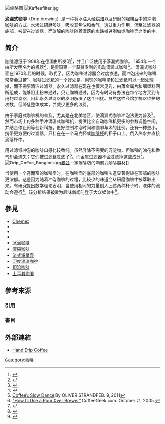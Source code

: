 [[File:Manual_drip_(pour-over)_coffee.jpg|缩略图]]
[[Image:Kaffeefilter.jpg|thumb]]

'''滴漏式咖啡'''（Drip brewing）是一种将水注入经[[咖啡烘焙|烘焙]]以及研磨的[[咖啡豆|咖啡豆]]中的冲泡[[咖啡|咖啡]]的方式。水渗过研磨咖啡，吸收其焦油和香气，透过重力作用，流至过滤器的底部。{{tsl|en|used coffee grounds|used coffee grounds|冲泡过的咖啡渣}}被留在过滤器，而溶解的咖啡随着滴落的水珠掉进例如{{tsl|en|carafe|carafe|玻璃瓶}}或咖啡壶之类的中。

==简介==
[[咖啡滤纸|咖啡滤纸]]于1908年在德国由{{link-en|梅琳达·本茨|Melitta Bentz}}所发明<ref>{{cite web|title=The History of How We Make Coffee|url=http://inventors.about.com/od/cstartinventions/a/coffee.htm|work=About.com|accessdate=13 February 2012}}</ref>，并且广泛使用于滴漏式咖啡。 1954年一个由{{link-de|戈特洛布·魏德曼|Gottlob Widmann (Unternehmer)}}所发明名为{{tsl|en|Wigomat||Wigomat}}的机器<ref name=":0">{{cite web|title=Sixty years of the Federal Republic of Germany – a retrospective of everyday life|url=http://www.goethe.de/ins/gb/lp/prj/mtg/typ/bun/en4922236.htminventors.about.com/od/cstartinventions/a/coffee.htm|work=|accessdate=28 December 2012|archive-date=2021-02-25|archive-url=https://web.archive.org/web/20210225023359/https://www.goethe.de/ins/gb/en/index.html|dead-url=no}}</ref>，是德国第一个获得专利的电动滴漏式咖啡<ref name=":0">{{cite web|title=Sixty years of the Federal Republic of Germany – a retrospective of everyday life|url=http://www.goethe.de/ins/gb/lp/prj/mtg/typ/bun/en4922236.htminventors.about.com/od/cstartinventions/a/coffee.htm|work=|accessdate=28 December 2012}}</ref>。 滴漏式咖啡壶在1970年代的时候，取代了{{tsl|en|coffee percolator|咖啡过滤器}}，因为咖啡过滤器会过度渗透，而冲泡出来的咖啡常常会过苦<ref>{{cite web |url=http://www.perfectcoffeemakers.com/History_Of_Coffee_Percolators.html |title=存档副本 |accessdate=2012年9月18日 |deadurl=yes |archiveurl=https://web.archive.org/web/20140318150906/http://www.perfectcoffeemakers.com/History_Of_Coffee_Percolators.html |archivedate=2014年3月18日 |df= }}</ref>。咖啡过滤纸的一个好处是，剩馀的咖啡渣和过滤纸可以一起处理掉，而不需要清洁过滤器。永久过滤器在现在也很常见的，由薄金属片和细塑料网所组成，能够阻止粉末通过，只让咖啡通过，因为有时没有办法在每个地方买到专用的过滤器，因此永久过滤器的发明解决了这个困扰。虽然这样会增加机器维护的次数，但降低整体成本，并减少更多的浪费。

由于家庭式咖啡机的普及，尤其是在北美地区，使滴漏式咖啡冲泡法更为普及<ref>[http://www.nytimes.com/2011/02/13/magazine/13Food-t-000.html?_r=0 Coffee’s Slow Dance] {{Wayback|url=http://www.nytimes.com/2011/02/13/magazine/13Food-t-000.html?_r=0 |date=20210214011224 }} By OLIVER STRANDFEB. 9, 2011</ref>。然而市场上的多种手冲滴漏式咖啡机，提供比全自动咖啡机更多的参数调整空间，并结合停止阀等创新科技，更好控制冲泡时间和咖啡与水的比例。还有一种更小，携带更方便的过滤器，只挂在在一个马克杯或[[咖啡杯|咖啡杯]]的杯子口上。倒入热水并直接滴落杯中。 

用过滤纸冲泡的咖啡口感比较香纯。虽然屏除不需要的沉淀物，但咖啡的油花和香气却会流失；它们被过滤纸过滤了<ref>[http://coffeegeek.com/guides/howtouseapourover "How to Use a Pour Over Brewer"] {{Wayback|url=http://coffeegeek.com/guides/howtouseapourover |date=20111023180109 }} CoffeeGeek.com. October 21, 2005.</ref>。而金属过滤器不会过滤掉这些成分<ref>{{cite journal |author=Cornelis MC, El-Sohemy A |title=Coffee, caffeine, and coronary heart disease |journal=Curr Opin Clin Nutr Metab Care |volume=10 |issue=6 |pages=745–51 |date=November 2007 |pmid=18089957 |doi=10.1097/MCO.0b013e3282f05d81 |url=http://meta.wkhealth.com/pt/pt-core/template-journal/lwwgateway/media/landingpage.htm?issn=1363-1950&volume=10&issue=6&spage=745 |access-date=2016-02-10 |archive-date=2013-06-02 |archive-url=https://web.archive.org/web/20130602172236/http://meta.wkhealth.com/pt/pt-core/template-journal/lwwgateway/media/landingpage.htm?issn=1363-1950&volume=10&issue=6&spage=745 |dead-url=no }}</ref>。
[[File:Drip_Coffee_Bangkok.jpg|thumb]][[曼谷|曼谷]]一家咖啡店的滴漏式咖啡器材]]

当使用一个高而窄的咖啡壶时，在咖啡壶的底部的咖啡味道显著得较在顶部的咖啡更浓郁。这是因为随着冲泡咖啡的过程，比较少的味道会从研磨咖啡中被萃取出来。有研究提出数学理论表明，当使用相同的力量倒入上述两种杯子时，液体的流动会遵行{{tsl|en|Thue-Morse sequence|苏-摩尔斯数列}}<ref>{{cite journal|last=Richman|first=Robert|title=Recursive Binary Sequences of Differences|journal=Complex Systems|year=2001|volume=13|issue=4|pages=381–392|url=http://www.complex-systems.com/pdf/13-4-3.pdf|accessdate=19 February 2013|archive-date=2016-06-04|archive-url=https://web.archive.org/web/20160604100209/http://www.complex-systems.com/pdf/13-4-3.pdf|dead-url=no}}</ref>，该分析结果被做为趣味新闻刊登于大众媒体中<ref>{{cite news|last=Abrahams|first=Marc|title=How to pour the perfect cup of coffee|url=http://www.guardian.co.uk/education/2010/jul/13/perfect-coffee-improbable-research|accessdate=19 February 2013|newspaper=The Guardian|date=12 July 2010|archive-date=2012-09-15|archive-url=https://web.archive.org/web/20120915012626/http://www.guardian.co.uk/education/2010/jul/13/perfect-coffee-improbable-research|dead-url=no}}</ref>。

==參見==
{{portal|Coffee}}
{{div col|colwidth=30em}}
* [[Chemex|Chemex]]
* {{tsl|en|Chorreador||Chorreador}}
* {{tsl|en|Coffee bag||Coffee bag}}
* {{tsl|en|Coffee percolator||Coffee percolator}}
* [[冰滴咖啡|冰滴咖啡]]
* [[濃縮咖啡|濃縮咖啡]]
* [[法式濾壓壺|法式濾壓壺]]
* [[印度滴漏咖啡|印度滴漏咖啡]]
* [[即溶咖啡|即溶咖啡]]
* [[土耳其咖啡|土耳其咖啡]]
{{div col end}}

== 參考來源 ==
=== 引用 ===
{{reflist|2}}

===書目===

==外部連結==
* [https://web.archive.org/web/20130116190354/https://files.nyu.edu/yk810/public/index.html Hand Drip Coffee]

{{Coffee}}

{{DEFAULTSORT:Drip Brew}}

[[Category:咖啡|Category:咖啡]]